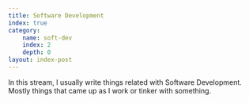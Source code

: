 ```yaml
---
title: Software Development
index: true
category:
    name: soft-dev
    index: 2
    depth: 0
layout: index-post
---
```


In this stream, I usually write things related with Software Development.
Mostly things that came up as I work or tinker with something.
